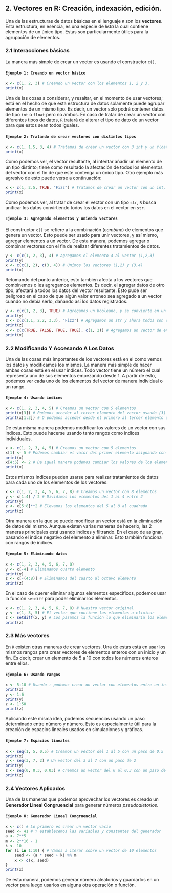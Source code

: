 ## 2. Vectores en R: Creación, indexación, edición.

Una de las estructuras de datos básicas en el lenguaje `R` son los **vectores**. Esta estructura, en esencia, es una especie de _lista_ la cual contiene elementos de un único tipo. Estas son particularmente útiles para la agrupación de elementos.

### 2.1 Interacciones básicas

La manera más simple de crear un vector es usando el constructor `c()`.

#### `Ejemplo 1: Creando un vector básico`

```R
x <- c(1, 2, 3) # Creando un vector con los elementos 1, 2 y 3.
print(x)
```

Una de las cosas a considerar, y resaltar, en el momento de usar vectores; está en el hecho de que esta estructura de datos solamente puede agrupar elementos de un mismo tipo. Es decir, un vector sólo podrá contener datos de tipo `int` o `float` pero no ambos. En caso de tratar de crear un vector con diferentes tipos de datos, `R` tratará de alterar el tipo de dato de un vector para que estos sean todos iguales.

#### `Ejemplo 2: Tratando de crear vectores con distintos tipos`

```R
x <- c(1, 1.5, 3, 4) # Tratamos de crear un vector con 3 int y un float
print(x)
```

Como podemos ver, el vector resultante, al intentar añadir un elemento de un tipo distinto; tiene como resultado la afectación de todos los elementos del vector con el fin de que este contenga un único tipo. Otro ejemplo más agresivo de esto puede verse a continuación:

```R
x <- c(1, 2.5, TRUE, "Fizz") # Tratamos de crear un vector con un int, un float, un bool y un string
print(x)
```

Como podemos ver, al tratar de crear el vector con un tipo `str`, `R` busca unificar los datos convirtiendo todos los datos en el vector en `str`.

#### `Ejemplo 3: Agregando elementos y uniendo vectores`

El constructor `c()` se refiere a la combinación (_combine_) de elementos que genera un vector. Esto puede ser usado para unir vectores, y así mismo, agregar elementos a un vector. De esta manera, podemos agregar o combinar vectores con el fin de realizar diferentes tratamientos de datos.

```R
y <- c(c(1, 2, 3), 4) # agregamos el elemento 4 al vector (1,2,3)
print(y)
x <- c(c(1, 2), c(3, 4)) # Unimos los vectores (1,2) y (3,4)
print(x)
```

Retomando del punto anterior, esto también afecta a los vectores que combinemos o les agregamos elementos. Es decir, el agregar datos de otro tipo, afectará a todos los datos del vector resultante. Esto pude ser peligroso en el caso de que algún valor erroneo sea agregado a un vector cuando no debía serlo, dañando así los datos registrados.

```R
y <- c(c(1, 2, 3), TRUE) # Agregamos un booleano, y se convierte en un entero
print(y)
z <- c(c(1.1, 2.2, 3.3), "Fizz") # Agregamos un str y ahora todos son str
print(z)
x <- c(c(TRUE, FALSE, TRUE, TRUE), c(1, 2)) # Agregamos un vector de enteros y se perdieron los booleanos
print(x)
```

### 2.2 Modificando Y Accesando A Los Datos

Una de las cosas más importantes de los vectores está en el como vemos los datos y modificamos los mismos. La manera más simple de hacer ambas cosas está en el usar indices. Todo vector tiene un número el cual representa uno de sus elementos empezando desde 1. A partir de esto, podemos ver cada uno de los elementos del vector de manera individual o un rango.

#### `Ejemplo 4: Usando indices`

```R
x <- c(1, 2, 3, 4, 5) # Creamos un vector con 5 elementos
print(x[3]) # Podemos acceder al tercer elemento del vector usando [3]
print(x[1:3]) # O podemos acceder desde el primero al tercer elemento usando [1:3]
```

De esta misma manera podemos modificar los valores de un vector con sus indices. Esto puede hacerse usando tanto rangos como indices individuales.

```R
x <- c(1, 2, 3, 4, 5) # Creamos un vector con 5 elementos
x[1] <- 5 # Podemos cambiar el valor del primer elemento asignando con su índice
print(x)
x[4:5] <- 2 # De igual manera podemos cambiar los valores de los elementos 4 y 5
print(x)
```

Estos mismos indices pueden usarse para realizar tratamientos de datos para cada uno de los elementos de los vectores.

```R
x <- c(1, 2, 3, 4, 5, 6, 7, 8) # Creamos un vector con 8 elementos
y <- x[1:4] / 2 # Dividimos los elementos del 1 al 4 entre 2
print(y)
z <- x[5:8]**2 # Elevamos los elementos del 5 al 8 al cuadrado
print(z)
```

Otra manera en la que se puede modificar un vector está en la eliminación de datos del mismo. Aunque existen varias maneras de hacerlo, las 2 maneras principales está usando indices y filtrando. En el caso de asignar, pasando el índice negativo del elemento a eliminar. Esto también funciona con rangos de indices.

#### `Ejemplo 5: Eliminando datos`

```R
x <- c(1, 2, 3, 4, 5, 6, 7, 8)
y <- x[-4] # Eliminamos cuarto elemento
print(y)
z <- x[-(4:8)] # Eliminamos del cuarto al octavo elemento
print(z)
```

En el caso de querer eliminar algunos elementos específicos, podemos usar la función `setdiff` para poder eliminar los elementos.

```R
x <- c(1, 2, 3, 4, 5, 6, 7, 8) # Nuestro vector original
y <- c(1, 3, 5) # El vector que contiene los elementos a eliminar
z <- setdiff(x, y) # Los pasamos la función lo que eliminaría los elementos del vector
print(z)
```

### 2.3 Más vectores

En `R` existen otras maneras de crear vectores. Una de estas está en usar los mismos rangos para crear vectores de elementos enteros con un inicio y un fin. Es decir, crear un elemento de 5 a 10 con todos los números enteros entre ellos.

#### `Ejemplo 6: Usando rangos`

```R
x <- 5:10 # Usando : podemos crear un vector con elementos entre un inicio y un fin
print(x)
y <- 1:6
print(y)
z <- 1:50
print(z)
```

Aplicando este misma idea, podemos secuencias usando un paso determinado entre número y número. Esto es especialmente útil para la creación de espacios lineales usados en simulaciones y gráficas.

#### `Ejemplo 7: Espacios lineales`

```R
x <- seq(1, 5, 0.5) # Creamos un vector del 1 al 5 con un paso de 0.5
print(x)
y <- seq(3, 7, 2) # Un vector del 3 al 7 con un paso de 2
print(y)
z <- seq(0, 0.3, 0.03) # Creamos un vector del 0 al 0.3 con un paso de 0.03
print(z)
```

### 2.4 Vectores Aplicados

Una de las maneras que podemos aprovechar los vectores es creado un **Generador Lineal Congruencial** para generar números _pseudoaletorios_.

#### `Ejemplo 8: Generador Lineal Congruencial`

```R
x <- c() # Lo primero es crear un vector vacío
seed <- 41 # Y establecemos las variables y constantes del generador
a <- 7**5
m <- 2**16 - 1
k <- 10
for (i in 1:10) { # Vamos a iterar sobre un vector de 10 elementos
    seed <- (a * seed + k) %% m
    x <- c(x, seed)
}
print(x)
```

De esta manera, podemos generar número aleatorios y guardarlos en un vector para luego usarlos en alguna otra operación o función.
